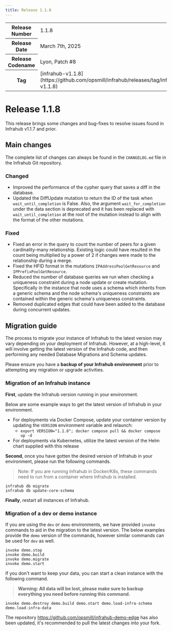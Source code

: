 ```yaml
---
title: Release 1.1.8
---
```

<table>
  <tbody>
    <tr>
      <th>Release Number</th>
      <td>1.1.8</td>
    </tr>
    <tr>
      <th>Release Date</th>
      <td>March 7th, 2025</td>
    </tr>
    <tr>
      <th>Release Codename</th>
      <td>Lyon, Patch #8</td>
    </tr>
    <tr>
      <th>Tag</th>
      <td>[infrahub-v1.1.8](https://github.com/opsmill/infrahub/releases/tag/infrahub-v1.1.8)</td>
    </tr>
  </tbody>
</table>

# Release 1.1.8

This release brings some changes and bug-fixes to resolve issues found in Infrahub v1.1.7 and prior.

## Main changes

The complete list of changes can always be found in the `CHANGELOG.md` file in the Infrahub Git repository.

### Changed

- Improved the performance of the cypher query that saves a diff in the database.
- Updated the DiffUpdate mutation to return the ID of the task when `wait_until_completion` is False. Also, the argument `wait_for_completion` under the data section is deprecated and it has been replaced with `wait_until_completion` at the root of the mutation instead to align with the format of the other mutations.

### Fixed

- Fixed an error in the query to count the number of peers for a given cardinality-many relationship. Existing logic could have resulted in the count being multiplied by a power of 2 if changes were made to the relationship during a merge.
- Fixed the HFID format in the mutations `IPAddressPoolGetResource` and `IPPrefixPoolGetResource`.
- Reduced the number of database queries we run when checking a uniqueness constraint during a node update or create mutation. Specifically in the instance that node uses a schema which inherits from a generic schema and the node schema's uniqueness constraints are contained within the generic schema's uniqueness constraints.
- Removed duplicated edges that could have been added to the database during concurrent updates.

## Migration guide

The process to migrate your instance of Infrahub to the latest version may vary depending on your deployment of Infrahub.
However, at a high-level, it will involve getting the latest version of the Infrahub code, and then performing any needed Database Migrations and Schema updates.

Please ensure you have a **backup of your Infrahub environment** prior to attempting any migration or upgrade activities.

### Migration of an Infrahub instance

**First**, update the Infrahub version running in your environment.

Below are some example ways to get the latest version of Infrahub in your environment.

- For deployments via Docker Compose, update your container version by updating the `VERSION` environment variable and relaunch:
  - `export VERSION="1.1.8"; docker compose pull && docker compose up -d`
- For deployments via Kubernetes, utilize the latest version of the Helm chart supplied with this release

**Second**, once you have gotten the desired version of Infrahub in your environment, please run the following commands.

> Note: If you are running Infrahub in Docker/K8s, these commands need to run from a container where Infrahub is installed.

```shell
infrahub db migrate
infrahub db update-core-schema
```

**Finally**, restart all instances of Infrahub.

### Migration of a dev or demo instance

If you are using the `dev` or `demo` environments, we have provided `invoke` commands to aid in the migration to the latest version.
The below examples provide the `demo` version of the commands, however similar commands can be used for `dev` as well.

```shell
invoke demo.stop
invoke demo.build
invoke demo.migrate
invoke demo.start
```

If you don't want to keep your data, you can start a clean instance with the following command.

> **Warning: All data will be lost, please make sure to backup everything you need before running this command.**

```shell
invoke demo.destroy demo.build demo.start demo.load-infra-schema demo.load-infra-data
```

The repository https://github.com/opsmill/infrahub-demo-edge has also been updated, it's recommended to pull the latest changes into your fork.
